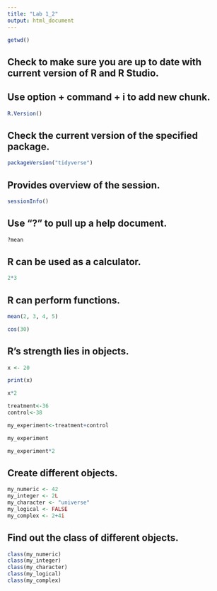 ```yaml
---
title: "Lab 1_2"
output: html_document
---
```


```r
getwd()
```

## Check to make sure you are up to date with current version of R and R Studio.
## Use option + command + i to add new chunk.
```r
R.Version()
```

## Check the current version of the specified package.
```r
packageVersion("tidyverse")
```

## Provides overview of the session.
```r
sessionInfo()
```

## Use "?" to pull up a help document.
```r
?mean
```

## R can be used as a calculator.
```r
2*3
```

## R can perform functions.
```r
mean(2, 3, 4, 5)
```

```r
cos(30)
```

## R's strength lies in objects.
```r
x <- 20
```

```r
print(x)
```

```r
x*2
```

```r
treatment<-36
control<-38

my_experiment<-treatment+control

my_experiment
```

```r
my_experiment*2
```

## Create different objects.
```r
my_numeric <- 42
my_integer <- 2L
my_character <- "universe"
my_logical <- FALSE
my_complex <- 2+4i
```

## Find out the class of different objects.
```r
class(my_numeric)
class(my_integer)
class(my_character)
class(my_logical)
class(my_complex)
```

